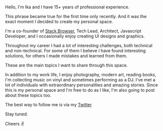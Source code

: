 Hello, I'm Ika and I have 15+ years of professional experience.

This phrase became true for the first time only recently. And it was the exact moment I decided to create my personal space.

I'm a co-founder of [Stack Browser](https://www.stackbrowser.com), Tech Lead, Architect, Javascript Developer, and I occasionally enjoy creating UI designs and graphics.

Throughout my career I had a lot of interesting challenges, both technical and non-technical. For some of them I believe I have found interesting solutions, for others I made mistakes and learned from them.

These are the main topics I want to share through this space.

In addition to my work life, I enjoy photography, modern art, reading books, I'm collecting music on vinyl and sometimes performing as a DJ. I've met a lot of individuals with extraordinary personalities and amazing stories. Since this is my personal space and I'm free to do as I like, I'm also going to post about these topics too.

The best way to follow me is via my [Twitter](https://twitter.com/itsikap)

Stay tuned.

Cheers ✌️